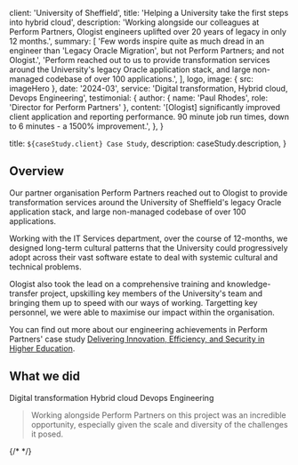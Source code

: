 
  client: 'University of Sheffield',
  title: 'Helping a University take the first steps into hybrid cloud',
  description:
    'Working alongside our colleagues at Perform Partners, Ologist engineers uplifted over 20 years of legacy in only 12 months.',
  summary: [
    'Few words inspire quite as much dread in an engineer than \'Legacy Oracle Migration\', but not Perform Partners; and not Ologist.',
    'Perform reached out to us to provide transformation services around the University\'s legacy Oracle application stack, and large non-managed codebase of over 100 applications.',
  ],
  logo,
  image: { src: imageHero },
  date: '2024-03',
  service: 'Digital transformation, Hybrid cloud, Devops Engineering',
  testimonial: {
    author: { name: 'Paul Rhodes', role: 'Director for Perform Partners' },
    content:
      '[Ologist] significantly improved client application and reporting performance. 90 minute job run times, down to 6 minutes - a 1500% improvement.',
  },
}

  title: `${caseStudy.client} Case Study`,
  description: caseStudy.description,
}

## Overview

Our partner organisation Perform Partners reached out to Ologist to provide transformation services around the University of Sheffield\'s legacy Oracle application stack, and large non-managed codebase of over 100 applications.

Working with the IT Services department, over the course of 12-months, we designed long-term cultural patterns that the University could progressively adopt across their vast software estate to deal with systemic cultural and technical problems.

Ologist also took the lead on a comprehensive training and knowledge-transfer project, upskilling key members of the University's team and bringing them up to speed with our ways of working. Targetting key personnel, we were able to maximise our impact within the organisation.

You can find out more about our engineering achievements in Perform Partners' case study [Delivering Innovation, Efficiency, and Security in Higher Education](https://perform-partners.com/work/delivering-innovation-efficiency-and-security-in-higher-education/).

## What we did

<TagList>
  <TagListItem>Digital transformation</TagListItem>
  <TagListItem>Hybrid cloud</TagListItem>
  <TagListItem>Devops Engineering</TagListItem>
</TagList>

<Blockquote
  author={{ name: 'Josh Finch', role: 'CTO of Ologist' }}
  image={{ src: imageAuthor }}
>
  Working alongside Perform Partners on this project was an incredible opportunity,
  especially given the scale and diversity of the challenges it posed. 
</Blockquote>
{/* 
<StatList>
  <StatListItem value="20%" label="Churn rate" />
  <StatListItem value="5x" label="Uninstalls" />
  <StatListItem value="2.3" label="App store rating" />
  <StatListItem value="8" label="Pending lawsuits" />
</StatList> */}
